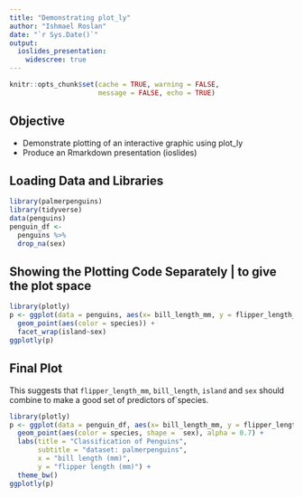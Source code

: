 ```yaml
---
title: "Demonstrating plot_ly"
author: "Ishmael Roslan"
date: "`r Sys.Date()`"
output:
  ioslides_presentation:
    widescree: true
---
```


```r
knitr::opts_chunk$set(cache = TRUE, warning = FALSE,
                      message = FALSE, echo = TRUE)
```

## Objective

- Demonstrate plotting of an interactive graphic using plot_ly
- Produce an Rmarkdown presentation (ioslides)

## Loading Data and Libraries
```r
library(palmerpenguins)
library(tidyverse)
data(penguins)
penguin_df <- 
  penguins %>%
  drop_na(sex)
```

## Showing the Plotting Code Separately | to give the plot space

```r
library(plotly)
p <- ggplot(data = penguins, aes(x= bill_length_mm, y = flipper_length_mm)) +
  geom_point(aes(color = species)) +
  facet_wrap(island~sex)
ggplotly(p)
```

## Final Plot

This suggests that `flipper_length_mm`, `bill_length`, `island` and `sex` should combine to make a good set of predictors of`species.

```r
library(plotly)
p <- ggplot(data = penguin_df, aes(x= bill_length_mm, y = flipper_length_mm)) +
  geom_point(aes(color = species, shape =  sex), alpha = 0.7) +
  labs(title = "Classification of Penguins",
       subtitle = "dataset: palmerpenguins",
       x = "bill length (mm)",
       y = "flipper length (mm)") +
  theme_bw()
ggplotly(p)
```


